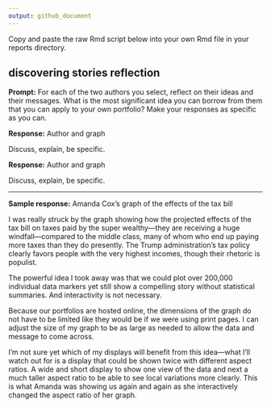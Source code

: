 ```yaml
---
output: github_document
---
```


Copy and paste the raw Rmd script below into your own Rmd file in your reports directory.  

## discovering stories reflection 

**Prompt:** For each of the two authors you select, reflect on their ideas and their messages. What is the most significant idea you can borrow from them that you can apply to your own portfolio?  Make your responses as specific as you can. 

**Response:**  Author and graph

Discuss, explain, be specific.  

**Response:**  Author and graph

Discuss, explain, be specific.  


-----

**Sample response:** Amanda Cox's graph of the effects of the tax bill 

I was really struck by the graph showing how the projected effects of the tax bill on taxes paid by the super wealthy---they are receiving a huge windfall---compared to the middle class, many of whom who end up paying more  taxes than they do presently. The Trump administration's tax policy clearly favors people with the very highest incomes, though their rhetoric is populist. 

The powerful idea I took away was that we could plot over 200,000 individual data markers yet still show a compelling story without statistical summaries. And interactivity is not necessary. 

Because our portfolios are hosted online, the dimensions of the graph do not have to be limited like they would be if we were using print pages. I can adjust the size of my graph to be as large as needed to allow the data and message to come across. 

I'm not sure yet which of my displays will benefit from this idea---what I'll watch out for is a display that could be shown twice with different aspect ratios. A wide and short display to show one view of the data and next a much taller aspect ratio to be able to see local variations more clearly. This is what Amanda was showing us again and again as she interactively changed the aspect ratio of her graph. 
